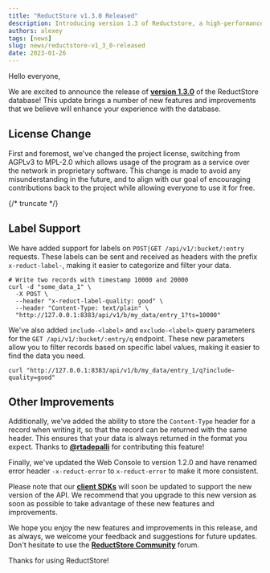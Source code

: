 ```yaml
---
title: "ReductStore v1.3.0 Released"
description: Introducing version 1.3 of Reductstore, a high-performance database with improved filtering capabilities and label support for enhanced organization and querying
authors: alexey
tags: [news]
slug: news/reductstore-v1_3_0-released
date: 2023-01-26
---
```


Hello everyone,

We are excited to announce the release of [**version 1.3.0**](https://github.com/reductstore/reductstore/releases/tag/v1.3.0) of the ReductStore database! This update brings a number of new
features and improvements that we believe will enhance your experience with the database.

## License Change

First and foremost, we've changed the project license, switching from AGPLv3 to MPL-2.0 which allows usage of the program
as a service over the network in proprietary software. This change is made to avoid any misunderstanding in the future,
and to align with our goal of encouraging contributions back to the project while allowing everyone to use it for free.

{/* truncate */}

## Label Support

We have added support for labels on `POST|GET /api/v1/:bucket/:entry` requests. These labels can be
sent and received as headers with the prefix `x-reduct-label-`, making it easier to categorize and filter your data.

```shell
# Write two records with timestamp 10000 and 20000
curl -d "some_data_1" \
  -X POST \
  --header "x-reduct-label-quality: good" \
  --header "Content-Type: text/plain" \
  "http://127.0.0.1:8383/api/v1/b/my_data/entry_1?ts=10000"
```

We've also added `include-<label>` and `exclude-<label>` query parameters for the `GET /api/v1/:bucket/:entry/q` endpoint.
These new parameters allow you to filter records based on specific label values, making it easier to find the data you
need.

```shell
curl "http://127.0.0.1:8383/api/v1/b/my_data/entry_1/q?include-quality=good"
```

## Other Improvements

Additionally, we've added the ability to store the `Content-Type` header for a record when writing it, so that the record
can be returned with the same header. This ensures that your data is always returned in the format you expect.
Thanks to [**@rtadepalli**](https://github.com/rtadepalli) for contributing this feature!

Finally, we've updated the Web Console to version 1.2.0 and have renamed error header `-x-reduct-error` to `x-reduct-error`
to make it more consistent.

Please note that our [**client SDKs**](https://github.com/reductstore/reductstore#client-sdks) will soon be updated to support the new version of the API. We recommend that you upgrade to this new version as soon as possible to take advantage of these new features and improvements.

We hope you enjoy the new features and improvements in this release, and as always, we welcome your feedback and
suggestions for future updates. Don't hesitate to use the [**ReductStore Community**](https://community.reduct.store/signup) forum.

Thanks for using ReductStore!
